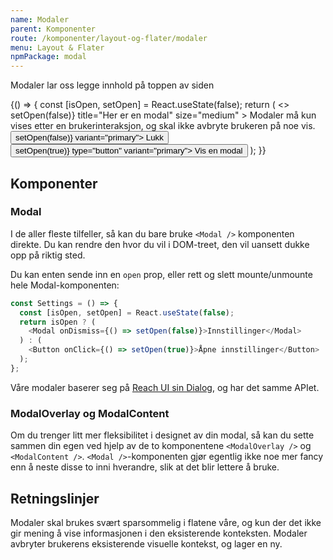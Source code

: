```yaml
---
name: Modaler
parent: Komponenter
route: /komponenter/layout-og-flater/modaler
menu: Layout & Flater
npmPackage: modal
---
```



<PageHeader>Modaler lar oss legge innhold på toppen av siden</PageHeader>

<Playground>
  {() => {
    const [isOpen, setOpen] = React.useState(false);
    return (
      <>
        <Modal
          open={isOpen}
          onDismiss={() => setOpen(false)}
          title="Her er en modal"
          size="medium"
        >
          <Paragraph>
            Modaler må kun vises etter en brukerinteraksjon, og skal ikke
            avbryte brukeren på noe vis.
          </Paragraph>
          <Button onClick={() => setOpen(false)} variant="primary">
            Lukk
          </Button>
        </Modal>
        <Button onClick={() => setOpen(true)} type="button" variant="primary">
          Vis en modal
        </Button>
      </>
    );
  }}
</Playground>

## Komponenter

### Modal

<ImportStatement imports="Modal" />
<Props of={Modal} title="Props, Modal" />

I de aller fleste tilfeller, så kan du bare bruke `<Modal />` komponenten direkte. Du kan rendre den hvor du vil i DOM-treet, den vil uansett dukke opp på riktig sted.

Du kan enten sende inn en `open` prop, eller rett og slett mounte/unmounte hele Modal-komponenten:

```js
const Settings = () => {
  const [isOpen, setOpen] = React.useState(false);
  return isOpen ? (
    <Modal onDismiss={() => setOpen(false)}>Innstillinger</Modal>
  ) : (
    <Button onClick={() => setOpen(true)}>Åpne innstillinger</Button>
  );
};
```

Våre modaler baserer seg på [Reach UI sin Dialog](https://reacttraining.com/reach-ui/dialog), og har det samme APIet.

### ModalOverlay og ModalContent

<ImportStatement imports="ModalOverlay, ModalContent" />
<Props of={ModalOverlay} title="Props, ModalOverlay" />
<Props of={ModalContent} title="Props, ModalContent" />

Om du trenger litt mer fleksibilitet i designet av din modal, så kan du sette sammen din egen ved hjelp av de to komponentene `<ModalOverlay />` og `<ModalContent />`. `<Modal />`-komponenten gjør egentlig ikke noe mer fancy enn å neste disse to inni hverandre, slik at det blir lettere å bruke.

## Retningslinjer

Modaler skal brukes svært sparsommelig i flatene våre, og kun der det ikke gir mening å vise informasjonen i den eksisterende konteksten. Modaler avbryter brukerens eksisterende visuelle kontekst, og lager en ny.
